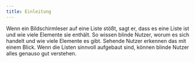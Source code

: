 ```yaml
---
title: Einleitung
---
```


Wenn ein Bildschirmleser auf eine Liste stößt, sagt er, dass es eine Liste ist und wie viele Elemente sie enthält. So 
wissen blinde Nutzer, worum es sich handelt und wie viele Elemente es gibt. Sehende Nutzer erkennen das mit einem Blick. 
Wenn die Listen sinnvoll aufgebaut sind, können blinde Nutzer alles genauso gut verstehen.
